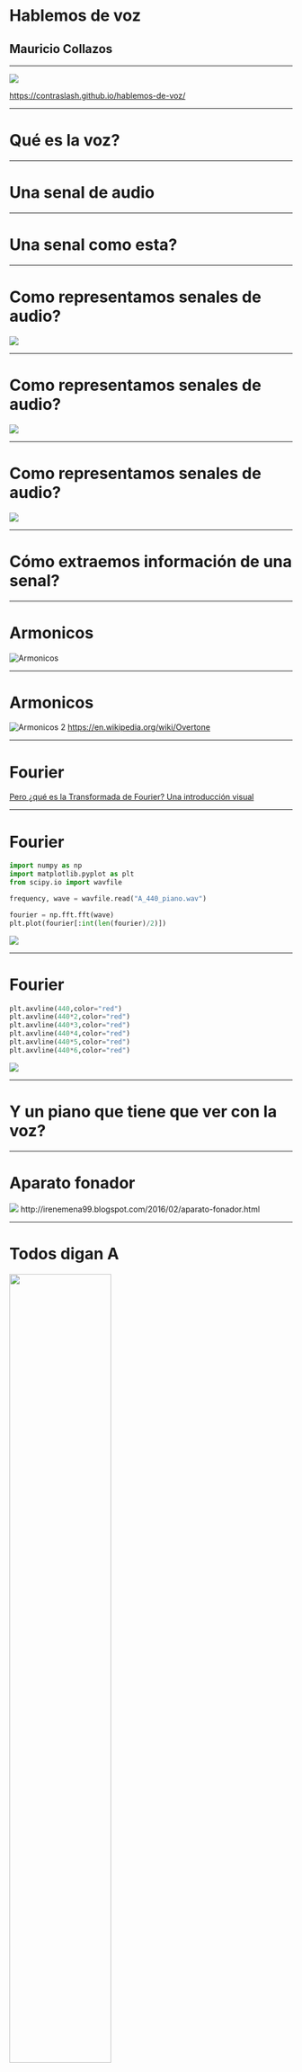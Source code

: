 
# Hablemos de voz
## Mauricio Collazos

---


<Image src={qr} />

https://contraslash.github.io/hablemos-de-voz/


---

# Qué es la voz?

<Divider />


<SimpleWave src={agua_wav} />

---

# Una senal de audio

---

# Una senal como esta?


<SimpleWave src={A440} />

<InlineMath math="y(t) = A sin(\omega t + \varphi )"/>

---

# Como representamos senales de audio?


<Image src={voz_agua} />

---

# Como representamos senales de audio?

<Image src={voz_agua_zoom} />

---

# Como representamos senales de audio?

<Image src={voz_agua_quantization} />

---

# Cómo extraemos información de una senal?


<SimpleWave src={A440_piano} />

---

# Armonicos

![Armonicos](https://media.giphy.com/media/QW2KVsnNquaiI/giphy.gif)

---

# Armonicos

![Armonicos 2](https://upload.wikimedia.org/wikipedia/commons/thumb/5/5f/Overtone.jpg/800px-Overtone.jpg)
https://en.wikipedia.org/wiki/Overtone

---

# Fourier

<InlineMath math="f(x) = \frac{1}{2} \, a_{0} + \sum_{n=1}^{\infty} \left[
   a_{n}\,\boldsymbol{\cos} (n\,x) + b_{n} \,\boldsymbol{\sin} (n\,x) \right]"/>

<Divider/>

[Pero ¿qué es la Transformada de Fourier? Una introducción visual](https://www.youtube.com/watch?v=spUNpyF58BY)

---


# Fourier

<JustifyAlign>

```python
import numpy as np
import matplotlib.pyplot as plt
from scipy.io import wavfile

frequency, wave = wavfile.read("A_440_piano.wav")

fourier = np.fft.fft(wave)
plt.plot(fourier[:int(len(fourier)/2)])
```

</JustifyAlign>

<img src={A_440_piano_fourier} />

---

# Fourier

<JustifyAlign>

```python
plt.axvline(440,color="red")
plt.axvline(440*2,color="red")
plt.axvline(440*3,color="red")
plt.axvline(440*4,color="red")
plt.axvline(440*5,color="red")
plt.axvline(440*6,color="red")
```

</JustifyAlign>

<img src={A_440_piano_fourier_with_harmonics} />

---

# Y un piano que tiene que ver con la voz?

---

# Aparato fonador

<img src="https://lh4.googleusercontent.com/60tWN5jh9fQSfG3kf5RmIR7o98Nen1iMwMLEHqZQ3YmIBMgSCHhuy9jgSuK5weoBoDP0BOYrfnOu9wJscW3rNfjHy4dg-odkITTjwxq7ZKavZIaLD_CbRJhHQJnXV_gYH0xtH2ssz0E"/>
http://irenemena99.blogspot.com/2016/02/aparato-fonador.html

---

# Todos digan A

<SimpleWave src={male_a_spa} />

<Image src={a_section_fourier_transform} width="60%"/>

---

# Y finalmente llegamos a un espectrograma

<img src={male_a_spa_with_spectogram} />

---

# Formantes Vocalicos para el espanol

![Formantes Vocalicos](https://upload.wikimedia.org/wikipedia/commons/f/fa/Spanish_Vowel_Formants_Bradlow1995.png)

https://es.wikipedia.org/wiki/Formante

---

# Alfabeto Fonetico Internacional

<img src={AFI} />
https://es.wikipedia.org/wiki/Alfabeto_Fon%C3%A9tico_Internacional

---

# Sistema auditivo
<img width="60%" src="https://838dts3d6s-flywheel.netdna-ssl.com/wp-content/uploads/2014/03/Screen-Shot-2017-06-12-at-4.39.50-PM-1.png"/>

https://ncbegin.org/es/el-sistema-auditivo/


---

# Extraccion de caracteristicas

- Mel Frequency Cepstral Coefficients (MFCC)
- Perceptual Linear Prediction (PLP)
- Linear Frequency Cepstral Coefficients (LFCC)
- Power Normalized Cepstral Coefficients (PNCC)
- Wavelet Package Features (WPF)
- Subband-Based Cepstrap Parameters (SBC)
- Mixed Wavelet Packet Advances Combinational Encoder (MWP-ACE)

---
# MFCC

## Preemfasis

<InlineMath math="y[n] = x[n] - \alpha x[n-1] | 0.9 \le \alpha \le 1.0"/>

```python
np.append(wave[0], wave[1:]- 0.95*wave[:-1])
```


<img src={preemphasis} />

---

# Windowing

<BlockMath math="y[n] = w[n]s[n]"/>

Ventana Rectangular

<BlockMath math="
w[n]= \left\{ \begin{array}{lc}
             1  & 0 \leq n \le L-1 \\
             \\ 0 & n \lt 0 | n \gt L
             \end{array}
   \right."/>

Ventana de Hamming

<BlockMath math="
w[n]= \left\{ \begin{array}{lc}
             0.54 - 0.46 cos(\frac{2 \pi n}{L})  & 0 \leq n \le L-1 \\
             \\ 0 & n \lt 0 | n \gt L
             \end{array}
   \right."/>

---


# Windowing

<JustifyAlign>

```python
frame_size = int(A440_freq*0.025)
frame = A440[:frame_size]
window =signal.windows.hamming(frame_size)
windowed_frame = frame*window
```

</JustifyAlign>

<img src={window_signals} />

---

# Windowing

<img src={windowed_frame} />

---

# Filtros Triangulares

<BlockMath math="
H_m[k]= \left\{ \begin{array}{lc}
  0  & k \lt f[m-1] \\
  \frac{k-f[m-1]}{f[m]-f[m-1]} & f[m-1] \le k \le f[m] \\
  \frac{f[m+1]-k}{f[m+1]-f[m]} & f[m] \le k \le f[m+1] \\
  0 & k > f[m+1]
             \end{array}
   \right."/>


---

# Filtros Triangulares

<JustifyAlign>

```python
fbank = np.zeros([number_of_filters, nfft])
for i in range(0, number_of_filters):
    for j in range(int(b[i]), int(b[i+1])):
        fbank[i,j] = (j-b[i]) / (b[i+1] - b[i])
    for j in range(int(b[i+1]), int(b[i+2])):
        fbank[i,j] = (b[i+2] - j) / (b[i+2] - b[i+1])
```
</JustifyAlign>

---


# Filtros Triangulares

<JustifyAlign>

```python
plt.plot(fbank[0])
plt.plot(fbank[4])
plt.plot(fbank[9])
...
plt.plot(fbank[34])
plt.plot(fbank[39])
```
</JustifyAlign>

<Image src={filterbanks} width="70%"/>

---
# Cepstrum

<BlockMath math="
c[n] = \sum_{n=0}^{N-1}log(\left| \sum _{n=0}^{N-1}x[n] e^{-j\frac{2 \pi}{N}kn}
\right|)e^{j\frac{2 \pi}{N}kn}"/>

---

# Y eso en Python como es?

<JustifyAlign>

```python
np.dot(
    np.fft.ifft(
        np.log(
            np.absolute(
                np.fft.fft(
                    frame_real_wave*window
                )
            )
        )
    ),
    fbank.T
)
```
</JustifyAlign>

---


# Y Porque tan emocionado?

<Image src={simplified_fe}/>

---

# Pero yo no tengo tiempo de ponerme a implementar extractores de caracteristicas

- [LibRosa](https://librosa.github.io/librosa/generated/librosa.feature.mfcc.html)
- [Speech Features](https://github.com/jameslyons/python_speech_features)
- [Sonopy](https://github.com/MycroftAI/sonopy)
- [SpeechPy](https://github.com/astorfi/speechpy)
- [Numpy ML](https://github.com/ddbourgin/numpy-ml)
- [Speech Signal Processing and Classification](https://github.com/gionanide/Speech_Signal_Processing_and_Classification)

---

# AX = b

Aja, y cual b

---

# Un K-Means despues

k = len(set(transcription)) + 1

<Image src={vq}/>


---

# GMM

<BlockMath math="
f(x|\mu,\Sigma) =\sum_{k=1}^{M}{c_k\frac{1}{\sqrt{2\pi|\Sigma_k|}}e^{(x-\mu_k)^T\Sigma^{-1}(x-\mu_k)}}
" />

---

<Image src={donde_esta_la_data}/>

---

Resource name|URL|Licence|Annotation Level|Length
|-|-|-|-|-|
Open Speech corpus|[openspeechcorpus.contraslash.com](http://openspeechcorpus.contraslash.com)|MIT|Utterance|50h +
CIEMPIESS|[ciempiess.org](http://www.ciempiess.org/downloads)|CC-Share A like v4.0| Utterance | 17h
DIMEx100|[turing.iimas.unam.mx](http://turing.iimas.unam.mx/~luis/DIME/CORPUS-DIMEX.html)| - |Phonetic|5h
VoxForve|[VoxForge.org](voxforge.org)| GPL | Utterance | 50+
LibrVox|[libribox.org](https://librivox.org/)| Public Domain | No annotation | 400+
Common Voice|[voice.mozilla.org](https://voice.mozilla.org/en/datasets)| CC | Uterance | 27+
M-AILABS|[caito.de](https://www.caito.de/2019/01/the-m-ailabs-speech-dataset/#more-242)| Custom | Uterance | 108
Heroico|[Open SLR 39](http://www.openslr.org/39/)| - | Uterance | 13
Google Language Resources AR | [Open SLR 61](http://www.openslr.org/61/) | CC-Share A like v4.0 | Uterance | -
TEDx Spanish Corpus | [Open SLR 67](http://www.openslr.org/67/)| CC-Share A like v4.0 | Utterance | 24
Google Language Resources CH, CO, PR PR VE | [Open SLR 71](http://www.openslr.org/71/) | CC-Share A like v4.0 | Uterance | -
LibriVox Spanish | [LDC2020S01](https://catalog.ldc.upenn.edu/LDC2020S01)|Librivox Open Licence|Uterance| 73

---
# Open Speech Corpus

- Cuentos
- Afasia
- Palabras aisladas


- [Aplicacion movil](https://play.google.com/store/apps/details?id=com.contraslash.android.openspeechcorpus)
- [CLI](https://pypi.org/project/openspeechcorpus/)

---

![](https://lh3.googleusercontent.com/XDvOFQGYiX12Lnhd6kKq4DzCqzlnI7YKCS5ZvQkZGat2uQpniCl9DYQSe_7nihgVRhI=w1440-h799-rw)
![](https://lh3.googleusercontent.com/LARaD4yTgHpqg7ys9KvMkMiJUtDghwXBiK5L9lxHR_-r3J4-adCjWe3FjAi4ApLGRbU=w1440-h799-rw)
![](https://lh3.googleusercontent.com/G6oQm-rQnyY9oMIynpLlXG7zKscQFkwMD20qpzEKFCUzYQIT_TviEDPr76r6Qq_crWI=w1440-h799-rw)

---

# Nada mas facil para comenzar?

---


# [Speech Recognition](https://pypi.org/project/SpeechRecognition/)

- [CMU Sphinx](http://cmusphinx.sourceforge.net/wiki/)
- [Google Cloud Speech API](https://cloud.google.com/speech/)
- [Wit.ai](https://wit.ai/)
- [Microsoft Bing Voice Recognition](https://www.microsoft.com/cognitive-services/en-us/speech-api)
- [Houndify API](https://houndify.com/)
- [IBM Speech to Text](http://www.ibm.com/smarterplanet/us/en/ibmwatson/developercloud/speech-to-text.html)
- [Snowboy Hotword Detection](https://snowboy.kitt.ai/)

---

<JustifyAlign>

```python
@app.route("/recognize", methods=["GET", "POST"])
def recognize():
    if request.method == "POST":
        if "audio" not in request.files:
            return ({"response": "You must specify an audio parameter with
                                  a wav file"}, 400)
        audio_file = sr.AudioFile(request.files["audio"])
        with audio_file as source:
            audio = recognizer.record(source)
            hypothesis = recognizer.recognize_sphinx(
                audio,
                ( 'isolated_words_spa/words1.cd_semi_200',
                  'isolated_words_spa/words1.lm.DMP',
                  'isolated_words_spa/words1.dic'
                )
            )
        return {"reponse": "Audio processed", "hypothesis": hypothesis}
    else:
        return {"response": "Please use the POST method and specify audio
                             parameter with a wav file"}
```

</JustifyAlign>

---

![](https://i.kym-cdn.com/entries/icons/original/000/028/021/work.jpg)

---

Dar las gracias y huir

![](https://media.giphy.com/media/9rRacglGbs68E/giphy.gif)

